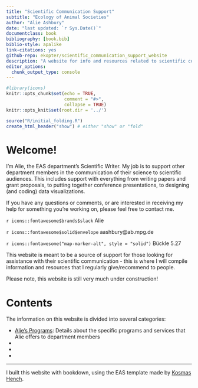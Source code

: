 ```yaml
---
title: "Scientific Communication Support"
subtitle: "Ecology of Animal Societies"
author: "Alie Ashbury"
date: "last updated: `r Sys.Date()`"
documentclass: book
bibliography: [book.bib]
biblio-style: apalike
link-citations: yes
github-repo: ekopter/scientific_communication_support_website
description: "A website for info and resources related to scientific communication"
editor_options: 
  chunk_output_type: console
---
```


```r
#library(icons)
knitr::opts_chunk$set(echo = TRUE,
                      comment = "#>",
                      collapse = TRUE)
knitr::opts_knit$set(root.dir = '../')
```


```r
source("R/initial_folding.R")
create_html_header("show") # either "show" or "fold"
```



# Welcome!

I'm Alie, the EAS department's Scientific Writer. My job is to support other department members in the communication of their science to scientific audiences. This includes support with everything from writing papers and grant proposals, to putting together conference presentations, to designing (and coding) data visualizations.

If you have any questions or comments, or are interested in receiving my help for something you're working on, please feel free to contact me.

`r icons::fontawesome$brands$slack` Alie  

`r icons::fontawesome$solid$envelope` aashbury@ab.mpg.de  

`r icons::fontawesome("map-marker-alt", style = "solid")` Bückle 5.27  

This website is meant to be a source of support for those looking for assistance with their scientific communication - this is where I will compile information and resources that I regularly give/recommend to people. 

Please note, this website is still very much under construction!


# Contents

The information on this website is divided into several categories:


- [Alie's Programs](./2_programs.html): Details about the specific programs and services that Alie offers to department members
- [Scientific Writing]: Coming soon!
- [Scientific Presentations]: Coming soon!
- [Data Visualization]: Coming soon!


---

I built this website with bookdown, using the EAS template made by [Kosmas Hench](https://github.com/k-hench).